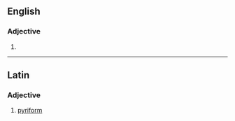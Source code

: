 ==English==

===Adjective===
{{en-adj}}

# {{alternative form of|[[pyriform]]}}
----

==Latin==
{{wikipedia}}
===Adjective===
{{infl|la|adjective}}

# [[pyriform]]